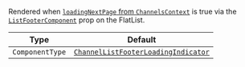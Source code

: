 Rendered when [`loadingNextPage` from `ChannelsContext`](../../../../state-and-offline-support/contexts/channels-context.mdx#loadingnextpage) is true via the [`ListFooterComponent`](https://reactnative.dev/docs/flatlist#listfootercomponent) prop on the FlatList.

| Type            | Default                                                                                                                                                                         |
| --------------- | ------------------------------------------------------------------------------------------------------------------------------------------------------------------------------- |
| `ComponentType` | [`ChannelListFooterLoadingIndicator`](https://github.com/GetStream/stream-chat-react-native/blob/main/package/src/components/ChannelList/ChannelListFooterLoadingIndicator.tsx) |
